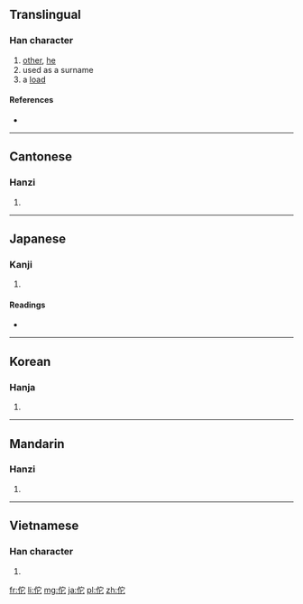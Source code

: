 ==Translingual==

===Han character===
{{Han char|rn=9|rad=人|as=05|sn=7|four=2321<sub>1</sub>|canj=人十心 (OJP)|ids=⿰[[亻]][[它]]}}

# [[other]], [[he]]
# used as a surname
# a [[load]]

====References====
* {{Han ref|kx=0098.170|dkj=00513|dj=0208.070|hdz=10139.030|uh=4F57|ud=20311|bh=A6EF|bd=42735}}

----

==Cantonese==

===Hanzi===
{{yue-hanzi|jyut=|y=ta4}}

# {{defn|lang=yue|sort=人05}}

----

==Japanese==

===Kanji===
{{ja-kanji|grade=|rs=人05}}

# {{defn|lang=ja|sort=人05}}

====Readings====
* {{ja-readings|on=[[た]] (ta)|kun=[[ほか]] (hoka), [[わびる]] (wabiru)}}

----

==Korean==

===Hanja===
{{ko-hanja|hangeul=타|rv=ta|mr=t'a}}

# {{defn|lang=ko|sort=人05}}

----

==Mandarin==

===Hanzi===
{{cmn-hanzi|pin=[[tuō]] ([[tuo1]])|wg=t'o<sup>1</sup>}}

# {{defn|lang=cmn|sort=人05}}

----

==Vietnamese==

===Han character===
{{vi-hantu|[[đà]]|rs=人05}}

# {{defn|lang=vi|sort=人05}}

[[fr:佗]]
[[li:佗]]
[[mg:佗]]
[[ja:佗]]
[[pl:佗]]
[[zh:佗]]